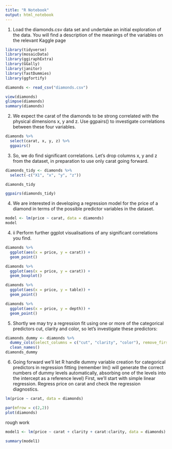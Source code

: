 ```yaml
---
title: "R Notebook"
output: html_notebook
---
```


1. Load the diamonds.csv data set and undertake an initial exploration of the data. You will find a description of the meanings of the variables on the relevant Kaggle page
```r
library(tidyverse)
library(mosaicData)
library(ggiraphExtra)
library(GGally)
library(janitor)
library(fastDummies)
library(ggfortify)
```


```r
diamonds <- read_csv("diamonds.csv")

view(diamonds)
glimpse(diamonds)
summary(diamonds)
```

2. We expect the carat of the diamonds to be strong correlated with the physical dimensions x, y and z. Use ggpairs() to investigate correlations between these four variables.

```r
diamonds %>% 
  select(carat, x, y, z) %>% 
  ggpairs()
```

3. So, we do find significant correlations. Let’s drop columns x, y and z from the dataset, in preparation to use only carat going forward.
```r
diamonds_tidy <- diamonds %>% 
  select(-c("X1", "x", "y", "z"))

diamonds_tidy
```

```r
ggpairs(diamonds_tidy)
```


4. We are interested in developing a regression model for the price of a diamond in terms of the possible predictor variables in the dataset.
```r
model <- lm(price ~ carat, data = diamonds)
model
```
4. ii
Perform further ggplot visualisations of any significant correlations you find.
```r
diamonds %>% 
  ggplot(aes(x = price, y = carat)) +
  geom_point()
```

```r
diamonds %>% 
  ggplot(aes(x = price, y = carat)) +
  geom_boxplot()
```

```r
diamonds %>% 
  ggplot(aes(x = price, y = table)) +
  geom_point()
```

```r
diamonds %>% 
  ggplot(aes(x = price, y = depth)) +
  geom_point()
```
5. Shortly we may try a regression fit using one or more of the categorical predictors cut, clarity and color, so let’s investigate these predictors:
```r
diamonds_dummy <- diamonds %>% 
  dummy_cols(select_columns = c("cut", "clarity", "color"), remove_first_dummy = T) %>% 
  clean_names()
diamonds_dummy
```
6.
Going forward we’ll let R handle dummy variable creation for categorical predictors in regression fitting (remember lm() will generate the correct numbers of dummy levels automatically, absorbing one of the levels into the intercept as a reference level)
First, we’ll start with simple linear regression. Regress price on carat and check the regression diagnostics.
```r
lm(price ~ carat, data = diamonds)

par(mfrow = c(2,2))
plot(diamonds)
```


rough work
```r
model1 <- lm(price ~ carat + clarity + carat:clarity, data = diamonds)

summary(model1)
```

```r

```

